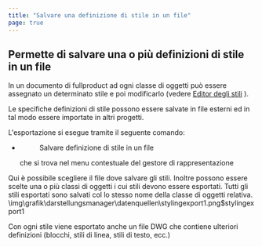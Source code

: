 ```yaml
---
title: "Salvare una definizione di stile in un file"
page: true
---
```

## Permette di salvare una o pi&#249; definizioni di stile in un file

In un documento di  <Placeholder>fullproduct</Placeholder> ad ogni classe di oggetti pu&#242; essere assegnato un determinato stile e poi modificarlo (vedere [Editor degli stili](../../darstellungsmanager/stylingeditor/allgemein)
).

Le specifiche definizioni di stile possono essere salvate in file esterni ed in tal modo essere importate in altri progetti.

L&#39;esportazione si esegue tramite il seguente comando:

- <Menu>Salvare definizione di stile in un file</Menu>  che si trova nel menu contestuale del gestore di rappresentazione



Qui &#232; possibile scegliere il file dove salvare gli stili. 
Inoltre possono essere scelte una o pi&#249; classi di oggetti i cui stili devono essere esportati.
Tutti gli stili esportati sono salvati col lo stesso nome della classe di oggetti relativa.<Image>\img\grafik\darstellungsmanager\datenquellen\stylingexport1.png$stylingexport1</Image>

<Success>
Con ogni stile viene esportato anche un file DWG che contiene ulteriori definizioni (blocchi, stili di linea, stili di testo, ecc.)
</Success>

